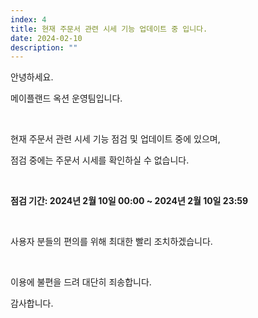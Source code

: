 ```yaml
---
index: 4
title: 현재 주문서 관련 시세 기능 업데이트 중 입니다.
date: 2024-02-10
description: ""
---
```


안녕하세요.

메이플랜드 옥션 운영팀입니다.

<br />

현재 주문서 관련 시세 기능 점검 및 업데이트 중에 있으며,

점검 중에는 주문서 시세를 확인하실 수 없습니다.

<br />

**점검 기간: 2024년 2월 10일 00:00 ~ 2024년 2월 10일 23:59**

<br />

사용자 분들의 편의를 위해 최대한 빨리 조치하겠습니다.

<br />

이용에 불편을 드려 대단히 죄송합니다.

감사합니다.
